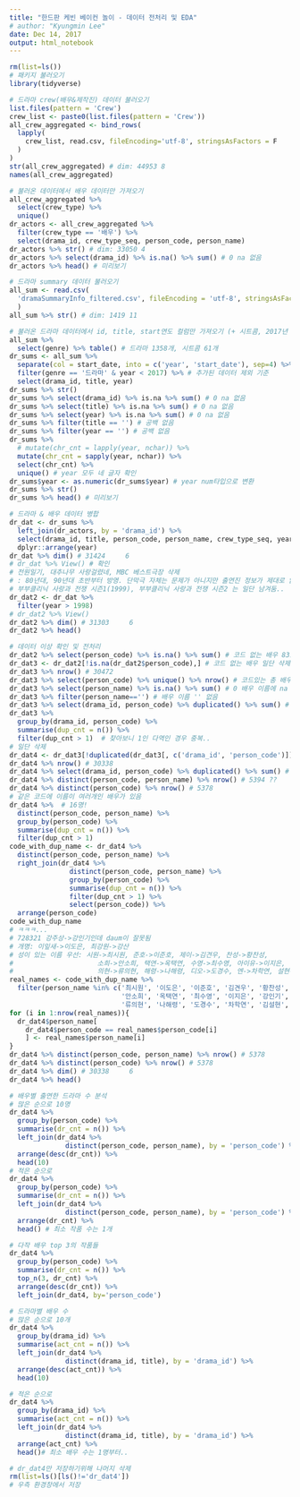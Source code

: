 ```yaml
---
title: "한드판 케빈 베이컨 놀이 - 데이터 전처리 및 EDA"
# author: "Kyungmin Lee"
date: Dec 14, 2017
output: html_notebook
---
```


```r
rm(list=ls())
# 패키지 불러오기
library(tidyverse)
```

```r
# 드라마 crew(배우&제작진) 데이터 불러오기
list.files(pattern = 'Crew')
crew_list <- paste0(list.files(pattern = 'Crew'))
all_crew_aggregated <- bind_rows(
  lapply(
    crew_list, read.csv, fileEncoding='utf-8', stringsAsFactors = F
  )
)
str(all_crew_aggregated) # dim: 44953 8
names(all_crew_aggregated)
```

```r
# 불러온 데이터에서 배우 데이터만 가져오기
all_crew_aggregated %>% 
  select(crew_type) %>% 
  unique()
dr_actors <- all_crew_aggregated %>% 
  filter(crew_type == '배우') %>% 
  select(drama_id, crew_type_seq, person_code, person_name)
dr_actors %>% str() # dim: 33050 4
dr_actors %>% select(drama_id) %>% is.na() %>% sum() # 0 na 없음
dr_actors %>% head() # 미리보기
```

```r
# 드라마 summary 데이터 불러오기
all_sum <- read.csv(
  'dramaSummaryInfo_filtered.csv', fileEncoding = 'utf-8', stringsAsFactors = F
  )
all_sum %>% str() # dim: 1419 11
```

```r
# 불러온 드라마 데이터에서 id, title, start연도 컬럼만 가져오기 (+ 시트콤, 2017년 데이터 제외)
all_sum %>%
  select(genre) %>% table() # 드라마 1358개, 시트콤 61개
dr_sums <- all_sum %>%
  separate(col = start_date, into = c('year', 'start_date'), sep=4) %>%
  filter(genre == '드라마' & year < 2017) %>% # 추가된 데이터 제외 기준
  select(drama_id, title, year)
dr_sums %>% str()
dr_sums %>% select(drama_id) %>% is.na %>% sum() # 0 na 없음
dr_sums %>% select(title) %>% is.na %>% sum() # 0 na 없음
dr_sums %>% select(year) %>% is.na %>% sum() # 0 na 없음
dr_sums %>% filter(title == '') # 공백 없음
dr_sums %>% filter(year == '') # 공백 없음
dr_sums %>%
  # mutate(chr_cnt = lapply(year, nchar)) %>%
  mutate(chr_cnt = sapply(year, nchar)) %>%
  select(chr_cnt) %>%
  unique() # year 모두 네 글자 확인
dr_sums$year <- as.numeric(dr_sums$year) # year num타입으로 변환
dr_sums %>% str()
dr_sums %>% head() # 미리보기
```

```r
# 드라마 & 배우 데이터 병합
dr_dat <- dr_sums %>%
  left_join(dr_actors, by = 'drama_id') %>%
  select(drama_id, title, person_code, person_name, crew_type_seq, year) %>%
  dplyr::arrange(year)
dr_dat %>% dim() # 31424     6
# dr_dat %>% View() # 확인
# 전원일기, 대추나무 사랑걸렸네, MBC 베스트극장 삭제
# : 80년대, 90년대 초반부터 방영. 단막극 자체는 문제가 아니지만 출연진 정보가 제대로 없음
# 부부클리닉 사랑과 전쟁 시즌1(1999), 부부클리닉 사랑과 전쟁 시즌2 는 일단 남겨둠..
dr_dat2 <- dr_dat %>%
  filter(year > 1998)
# dr_dat2 %>% View()
dr_dat2 %>% dim() # 31303     6
dr_dat2 %>% head()
```

```r
# 데이터 이상 확인 및 전처리
dr_dat2 %>% select(person_code) %>% is.na() %>% sum() # 코드 없는 배우 831명
dr_dat3 <- dr_dat2[!is.na(dr_dat2$person_code),] # 코드 없는 배우 일단 삭제
dr_dat3 %>% nrow() # 30472
dr_dat3 %>% select(person_code) %>% unique() %>% nrow() # 코드있는 총 배우 수 5378
dr_dat3 %>% select(person_name) %>% is.na() %>% sum() # 0 배우 이름에 na 없음 
dr_dat3 %>% filter(person_name=='') # 배우 이름 '' 없음
dr_dat3 %>% select(drama_id, person_code) %>% duplicated() %>% sum() # 헐?? 134개 중복
dr_dat3 %>% 
  group_by(drama_id, person_code) %>% 
  summarise(dup_cnt = n()) %>% 
  filter(dup_cnt > 1)  # 찾아보니 1인 다역인 경우 중복..
# 일단 삭제
dr_dat4 <- dr_dat3[!duplicated(dr_dat3[, c('drama_id', 'person_code')]), ]
dr_dat4 %>% nrow() # 30338
dr_dat4 %>% select(drama_id, person_code) %>% duplicated() %>% sum() # 0, 이제 없음
dr_dat4 %>% distinct(person_code, person_name) %>% nrow() # 5394 ??
dr_dat4 %>% distinct(person_code) %>% nrow() # 5378 
# 같은 코드에 이름이 여러개인 배우가 있음
dr_dat4 %>%  # 16명!
  distinct(person_code, person_name) %>%
  group_by(person_code) %>%
  summarise(dup_cnt = n()) %>%
  filter(dup_cnt > 1)
code_with_dup_name <- dr_dat4 %>%
  distinct(person_code, person_name) %>%
  right_join(dr_dat4 %>%
               distinct(person_code, person_name) %>%
               group_by(person_code) %>%
               summarise(dup_cnt = n()) %>%
               filter(dup_cnt > 1) %>%
               select(person_code)) %>%
  arrange(person_code)
code_with_dup_name
# ㅋㅋㅋ...
# 728321 강주상->강인기인데 daum이 잘못됨
# 개명: 이잎새->이도은, 최강원->강산
# 성이 있는 이름 우선: 시원->최시원, 준호->이준호, 제이->김견우, 찬성->황찬성, 
#                     소희->안소희, 택연->옥택연, 수영->최수영, 아이유->이지은, 
#                     의현->류의현, 해령->나해령, 디오->도경수, 엔->차학연, 설현->김설현
real_names <- code_with_dup_name %>%
  filter(person_name %in% c('최시원', '이도은', '이준호', '김견우', '황찬성', 
                            '안소희', '옥택연', '최수영', '이지은', '강인기', 
                            '류의현', '나해령', '도경수', '차학연', '김설현', '강산'))
for (i in 1:nrow(real_names)){
  dr_dat4$person_name[
    dr_dat4$person_code == real_names$person_code[i]
    ] <- real_names$person_name[i]
}
dr_dat4 %>% distinct(person_code, person_name) %>% nrow() # 5378
dr_dat4 %>% distinct(person_code) %>% nrow() # 5378 
dr_dat4 %>% dim() # 30338     6
dr_dat4 %>% head()
```

```r
# 배우별 출연한 드라마 수 분석
# 많은 순으로 10명
dr_dat4 %>%
  group_by(person_code) %>%
  summarise(dr_cnt = n()) %>%
  left_join(dr_dat4 %>%
              distinct(person_code, person_name), by = 'person_code') %>%
  arrange(desc(dr_cnt)) %>% 
  head(10)  
# 적은 순으로
dr_dat4 %>%
  group_by(person_code) %>%
  summarise(dr_cnt = n()) %>%
  left_join(dr_dat4 %>%
              distinct(person_code, person_name), by = 'person_code') %>%
  arrange(dr_cnt) %>%
  head() # 최소 작품 수는 1개
```

```r
# 다작 배우 top 3의 작품들 
dr_dat4 %>%
  group_by(person_code) %>%
  summarise(dr_cnt = n()) %>%
  top_n(3, dr_cnt) %>%
  arrange(desc(dr_cnt)) %>%  
  left_join(dr_dat4, by='person_code')
```

```r
# 드라마별 배우 수
# 많은 순으로 10개
dr_dat4 %>%
  group_by(drama_id) %>%
  summarise(act_cnt = n()) %>%
  left_join(dr_dat4 %>%
              distinct(drama_id, title), by = 'drama_id') %>%
  arrange(desc(act_cnt)) %>%
  head(10) 

# 적은 순으로
dr_dat4 %>%
  group_by(drama_id) %>%
  summarise(act_cnt = n()) %>%
  left_join(dr_dat4 %>%
              distinct(drama_id, title), by = 'drama_id') %>%
  arrange(act_cnt) %>%
  head()# 최소 배우 수는 1명부터..
```

```r
# dr_dat4만 저장하기위해 나머지 삭제
rm(list=ls()[ls()!='dr_dat4'])
# 우측 환경창에서 저장
```
